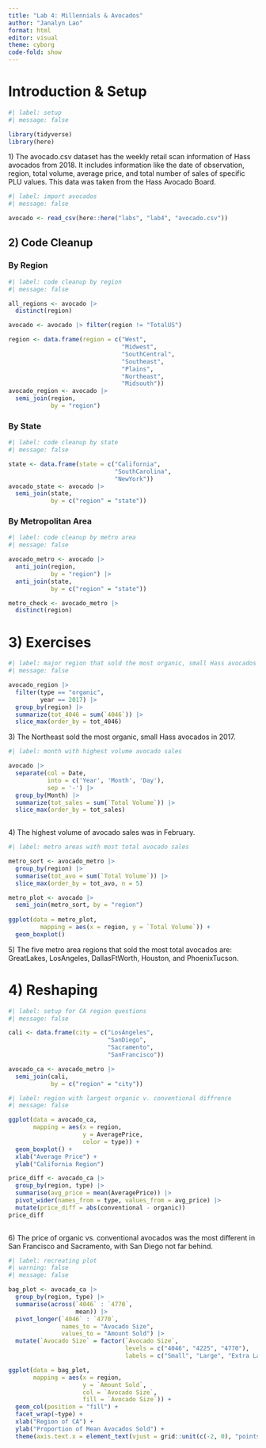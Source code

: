 ```yaml
---
title: "Lab 4: Millennials & Avocados"
author: "Janalyn Lao"
format: html
editor: visual
theme: cyborg
code-fold: show
---
```


# Introduction & Setup

```r
#| label: setup
#| message: false

library(tidyverse)
library(here)

```

1\) The avocado.csv dataset has the weekly retail scan information of Hass avocados from 2018. It includes information like the date of observation, region, total volume, average price, and total number of sales of specific PLU values. This data was taken from the Hass Avocado Board.

```r
#| label: import avocados
#| message: false

avocado <- read_csv(here::here("labs", "lab4", "avocado.csv"))

```

## 2) Code Cleanup

### By Region

```r
#| label: code cleanup by region
#| message: false

all_regions <- avocado |> 
  distinct(region)

avocado <- avocado |> filter(region != "TotalUS")

region <- data.frame(region = c("West", 
                                "Midwest", 
                                "SouthCentral", 
                                "Southeast",
                                "Plains",
                                "Northeast",
                                "Midsouth"))
avocado_region <- avocado |> 
  semi_join(region, 
            by = "region")

```

### By State

```r
#| label: code cleanup by state
#| message: false

state <- data.frame(state = c("California",
                              "SouthCarolina",
                              "NewYork"))
avocado_state <- avocado |> 
  semi_join(state, 
            by = c("region" = "state"))


```

### By Metropolitan Area

```r
#| label: code cleanup by metro area
#| message: false

avocado_metro <- avocado |> 
  anti_join(region, 
            by = "region") |> 
  anti_join(state, 
            by = c("region" = "state"))

metro_check <- avocado_metro |> 
  distinct(region)

```

# 3) Exercises

```r
#| label: major region that sold the most organic, small Hass avocados in 2017
#| message: false

avocado_region |> 
  filter(type == "organic",
         year == 2017) |> 
  group_by(region) |> 
  summarize(tot_4046 = sum(`4046`)) |> 
  slice_max(order_by = tot_4046)

```

3\) The Northeast sold the most organic, small Hass avocados in 2017.

```r
#| label: month with highest volume avocado sales

avocado |> 
  separate(col = Date, 
           into = c('Year', 'Month', 'Day'), 
           sep = '-') |> 
  group_by(Month) |> 
  summarize(tot_sales = sum(`Total Volume`)) |> 
  slice_max(order_by = tot_sales)
  
```

4\) The highest volume of avocado sales was in February.

```r
#| label: metro areas with most total avocado sales

metro_sort <- avocado_metro |> 
  group_by(region) |> 
  summarise(tot_avo = sum(`Total Volume`)) |> 
  slice_max(order_by = tot_avo, n = 5)

metro_plot <- avocado |> 
  semi_join(metro_sort, by = "region")
  
ggplot(data = metro_plot,
         mapping = aes(x = region, y = `Total Volume`)) +
  geom_boxplot()

```

5\) The five metro area regions that sold the most total avocados are: GreatLakes, LosAngeles, DallasFtWorth, Houston, and PhoenixTucson.

# 4) Reshaping

```r
#| label: setup for CA region questions
#| message: false

cali <- data.frame(city = c("LosAngeles",
                            "SanDiego",
                            "Sacramento",
                            "SanFrancisco"))

avocado_ca <- avocado_metro |> 
  semi_join(cali, 
            by = c("region" = "city"))

```

```r
#| label: region with largest organic v. conventional diffrence
#| message: false

ggplot(data = avocado_ca,
       mapping = aes(x = region, 
                     y = AveragePrice,
                     color = type)) + 
  geom_boxplot() + 
  xlab("Average Price") + 
  ylab("California Region")

price_diff <- avocado_ca |> 
  group_by(region, type) |> 
  summarise(avg_price = mean(AveragePrice)) |> 
  pivot_wider(names_from = type, values_from = avg_price) |> 
  mutate(price_diff = abs(conventional - organic))
price_diff
  
```

6\) The price of organic vs. conventional avocados was the most different in San Francisco and Sacramento, with San Diego not far behind.

```r
#| label: recreating plot
#| warning: false
#| message: false

bag_plot <- avocado_ca |> 
  group_by(region, type) |> 
  summarise(across(`4046` : `4770`,
                   mean)) |> 
  pivot_longer(`4046` : `4770`, 
               names_to = "Avocado Size", 
               values_to = "Amount Sold") |> 
  mutate(`Avocado Size` = factor(`Avocado Size`,
                                 levels = c("4046", "4225", "4770"),
                                 labels = c("Small", "Large", "Extra Large")))

ggplot(data = bag_plot,
       mapping = aes(x = region, 
                     y = `Amount Sold`, 
                     col = `Avocado Size`, 
                     fill = `Avocado Size`)) +
  geom_col(position = "fill") +
  facet_wrap(~type) +
  xlab("Region of CA") + 
  ylab("Proportion of Mean Avocados Sold") + 
  theme(axis.text.x = element_text(vjust = grid::unit(c(-2, 0), "points")))
  
```
